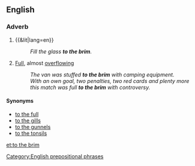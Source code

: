 ==English==

===Adverb===
{{en-adv|head=[[to]] [[the]] [[brim]]|-}}

# {{&lit|lang=en}}
#: ''Fill the glass '''to the brim'''.''
# {{context|figurative|lang=en}} [[full|Full]], almost [[overflowing]]
#: ''The van was stuffed '''to the brim''' with camping equipment.''
#: ''With an own goal, two penalties, two red cards and plenty more this match was full '''to the brim''' with controversy.''

====Synonyms====
* [[to the full]]
* [[to the gills]]
* [[to the gunnels]]
* [[to the tonsils]]

[[Category:English prepositional phrases]]

[[et:to the brim]]